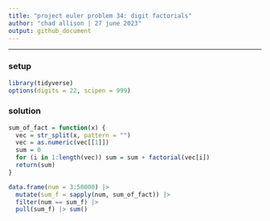 ```yaml
---
title: "project euler problem 34: digit factorials"
author: "chad allison | 27 june 2023"
output: github_document
---
```


___

### setup

```r
library(tidyverse)
options(digits = 22, scipen = 999)
```

### solution

```r
sum_of_fact = function(x) {
  vec = str_split(x, pattern = "")
  vec = as.numeric(vec[[1]])
  sum = 0
  for (i in 1:length(vec)) sum = sum + factorial(vec[i])
  return(sum)
}

data.frame(num = 3:50000) |>
  mutate(sum_f = sapply(num, sum_of_fact)) |>
  filter(num == sum_f) |>
  pull(sum_f) |> sum()
```


































